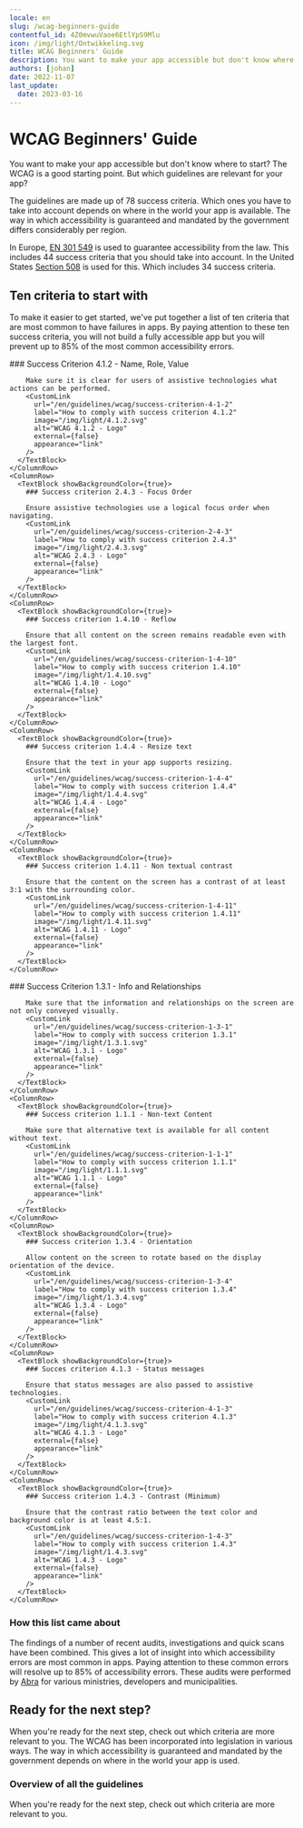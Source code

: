 ```yaml
---
locale: en
slug: /wcag-beginners-guide
contentful_id: 4Z0mvwuVaoe6EtlYpS9Mlu
icon: /img/light/Ontwikkeling.svg
title: WCAG Beginners' Guide
description: You want to make your app accessible but don't know where to start? The WCAG is a good starting point. But which guidelines are relevant for your app? This is a list of ten criteria that are most common to have failures in apps. 
authors: [johan]
date: 2022-11-07
last_update:
  date: 2023-03-16
---
```


# WCAG Beginners' Guide

You want to make your app accessible but don't know where to start? The WCAG is a good starting point. But which guidelines are relevant for your app?

The guidelines are made up of 78 success criteria. Which ones you have to take into account depends on where in the world your app is available. The way in which accessibility is guaranteed and mandated by the government differs considerably per region.

In Europe, [EN 301 549](/en/guidelines/en-301-549) is used to guarantee accessibility from the law. This includes 44 success criteria that you should take into account. In the United States [Section 508](/en/guidelines/section-508) is used for this. Which includes 34 success criteria.

## Ten criteria to start with

To make it easier to get started, we've put together a list of ten criteria that are most common to have failures in apps. By paying attention to these ten success criteria, you will not build a fully accessible app but you will prevent up to 85% of the most common accessibility errors.

<TwoColumnBlock>
  <LeftColumn>
    <ColumnRow>
      <TextBlock showBackgroundColor={true}>
        ### Success Criterion 4.1.2 - Name, Role, Value
        
        Make sure it is clear for users of assistive technologies what actions can be performed.
        <CustomLink
          url="/en/guidelines/wcag/success-criterion-4-1-2"
          label="How to comply with success criterion 4.1.2"
          image="/img/light/4.1.2.svg"
          alt="WCAG 4.1.2 - Logo"
          external={false}
          appearance="link"
        />
      </TextBlock>
    </ColumnRow>
    <ColumnRow>
      <TextBlock showBackgroundColor={true}>
        ### Success criterion 2.4.3 - Focus Order
        
        Ensure assistive technologies use a logical focus order when navigating.
        <CustomLink
          url="/en/guidelines/wcag/success-criterion-2-4-3"
          label="How to comply with success criterion 2.4.3"
          image="/img/light/2.4.3.svg"
          alt="WCAG 2.4.3 - Logo"
          external={false}
          appearance="link"
        />
      </TextBlock>
    </ColumnRow>
    <ColumnRow>
      <TextBlock showBackgroundColor={true}>
        ### Success criterion 1.4.10 - Reflow
        
        Ensure that all content on the screen remains readable even with the largest font.
        <CustomLink
          url="/en/guidelines/wcag/success-criterion-1-4-10"
          label="How to comply with success criterion 1.4.10"
          image="/img/light/1.4.10.svg"
          alt="WCAG 1.4.10 - Logo"
          external={false}
          appearance="link"
        />
      </TextBlock>
    </ColumnRow>
    <ColumnRow>
      <TextBlock showBackgroundColor={true}>
        ### Success criterion 1.4.4 - Resize text
        
        Ensure that the text in your app supports resizing.
        <CustomLink
          url="/en/guidelines/wcag/success-criterion-1-4-4"
          label="How to comply with success criterion 1.4.4"
          image="/img/light/1.4.4.svg"
          alt="WCAG 1.4.4 - Logo"
          external={false}
          appearance="link"
        />
      </TextBlock>
    </ColumnRow>
    <ColumnRow>
      <TextBlock showBackgroundColor={true}>
        ### Success criterion 1.4.11 - Non textual contrast
        
        Ensure that the content on the screen has a contrast of at least 3:1 with the surrounding color.
        <CustomLink
          url="/en/guidelines/wcag/success-criterion-1-4-11"
          label="How to comply with success criterion 1.4.11"
          image="/img/light/1.4.11.svg"
          alt="WCAG 1.4.11 - Logo"
          external={false}
          appearance="link"
        />
      </TextBlock>
    </ColumnRow>
  </LeftColumn>
  <RightColumn>
    <ColumnRow>
      <TextBlock showBackgroundColor={true}>
        ### Success Criterion 1.3.1 - Info and Relationships
        
        Make sure that the information and relationships on the screen are not only conveyed visually.
        <CustomLink
          url="/en/guidelines/wcag/success-criterion-1-3-1"
          label="How to comply with success criterion 1.3.1"
          image="/img/light/1.3.1.svg"
          alt="WCAG 1.3.1 - Logo"
          external={false}
          appearance="link"
        />
      </TextBlock>
    </ColumnRow>
    <ColumnRow>
      <TextBlock showBackgroundColor={true}>
        ### Success criterion 1.1.1 - Non-text Content
        
        Make sure that alternative text is available for all content without text.
        <CustomLink
          url="/en/guidelines/wcag/success-criterion-1-1-1"
          label="How to comply with success criterion 1.1.1"
          image="/img/light/1.1.1.svg"
          alt="WCAG 1.1.1 - Logo"
          external={false}
          appearance="link"
        />
      </TextBlock>
    </ColumnRow>
    <ColumnRow>
      <TextBlock showBackgroundColor={true}>
        ### Success criterion 1.3.4 - Orientation
        
        Allow content on the screen to rotate based on the display orientation of the device.
        <CustomLink
          url="/en/guidelines/wcag/success-criterion-1-3-4"
          label="How to comply with success criterion 1.3.4"
          image="/img/light/1.3.4.svg"
          alt="WCAG 1.3.4 - Logo"
          external={false}
          appearance="link"
        />
      </TextBlock>
    </ColumnRow>
    <ColumnRow>
      <TextBlock showBackgroundColor={true}>
        ### Succes criterion 4.1.3 - Status messages
        
        Ensure that status messages are also passed to assistive technologies.
        <CustomLink
          url="/en/guidelines/wcag/success-criterion-4-1-3"
          label="How to comply with success criterion 4.1.3"
          image="/img/light/4.1.3.svg"
          alt="WCAG 4.1.3 - Logo"
          external={false}
          appearance="link"
        />
      </TextBlock>
    </ColumnRow>
    <ColumnRow>
      <TextBlock showBackgroundColor={true}>
        ### Success criterion 1.4.3 - Contrast (Minimum)
        
        Ensure that the contrast ratio between the text color and background color is at least 4.5:1.
        <CustomLink
          url="/en/guidelines/wcag/success-criterion-1-4-3"
          label="How to comply with success criterion 1.4.3"
          image="/img/light/1.4.3.svg"
          alt="WCAG 1.4.3 - Logo"
          external={false}
          appearance="link"
        />
      </TextBlock>
    </ColumnRow>
  </RightColumn>
</TwoColumnBlock>

### How this list came about

The findings of a number of recent audits, investigations and quick scans have been combined. This gives a lot of insight into which accessibility errors are most common in apps. Paying attention to these common errors will resolve up to 85% of accessibility errors. These audits were performed by [Abra](/en/partners/abra) for various ministries, developers and municipalities.

## Ready for the next step?

When you're ready for the next step, check out which criteria are more relevant to you. The WCAG has been incorporated into legislation in various ways. The way in which accessibility is guaranteed and mandated by the government depends on where in the world your app is used.

<LinkList title="List of international standards" isHighlighted={true}>
  <LinkListItem
    url="/en/guidelines/en-301-549"
    title="EN 301 549 overview"
    appearance="link"
    label="EN 301 549"
    description="EN 301 549 is the European standard which describes requirements which apps must meet in order to be accessible."
    image="/img/light/eu-flag.svg"
    alt="The flag of the European Union "
  />
  <LinkListItem
    url="/en/guidelines/section-508"
    title="Section 508 overview"
    appearance="link"
    label="Section 508"
    description="Section 508 requires United States federal agencies to make their apps accessible for everyone."
    image="/img/light/us-flag.svg"
    alt="The flag of the United States of America"
  />
</LinkList>

### Overview of all the guidelines

When you're ready for the next step, check out which criteria are more relevant to you.

<LinkList title="List of guidelines" isHighlighted={true}>
  <LinkListItem
    url="/en/guidelines/wcag"
    title="WCAG overview"
    appearance="link"
    label="Web Content Accessibility Guidelines (WCAG)"
    description="The Web Content Accessibility Guidelines (WCAG) defines how to make content more accessible to people with disabilities."
    image="/img/light/w3c.svg"
    alt="W3C logo (light)"
  />
  <LinkListItem
    url="/en/guidelines/appt-em"
    title="Appt Evaluation Methodology (Appt-EM)"
    appearance="link"
    label="Appt Evaluation Methodology (Appt-EM)"
    description="The Appt Evaluation Methodology (Appt-EM) can be used to determine the accessibility of apps in a uniform and reproducible manner."
    image="/img/light/Diensten.svg"
    alt="Services"
  />
</LinkList>
